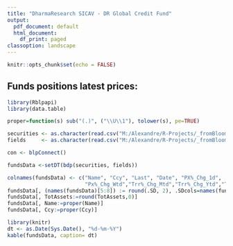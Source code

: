 ```yaml
---
title: "DharmaResearch SICAV - DR Global Credit Fund"
output:
  pdf_document: default
  html_document:
    df_print: paged
classoption: landscape
---
```


```r
knitr::opts_chunk$set(echo = FALSE)

```

## Funds positions latest prices:

```r
library(Rblpapi)
library(data.table)

proper=function(s) sub("(.)", ("\\U\\1"), tolower(s), pe=TRUE)

securities <- as.character(read.csv("M:/Alexandre/R-Projects/_fromBloomberg/getDfcFundsEval/Config/securitiesList.csv", header=FALSE)[,1])
fields     <- as.character(read.csv("M:/Alexandre/R-Projects/_fromBloomberg/getDfcFundsEval/Config/fields.csv", header= FALSE)[,1])

con <- blpConnect()

fundsData <-setDT(bdp(securities, fields))

colnames(fundsData) <- c("Name", "Ccy", "Last", "Date", "PX%_Chg_1d",
                         "Px%_Chg_Wtd","Trr%_Chg_Mtd","Trr%_Chg_Ytd","TotAssets")
fundsData[, (names(fundsData)[5:8]) := round(.SD, 2), .SDcols=names(fundsData)[5:8]]
fundsData[, TotAssets:=round(TotAssets,0)]
fundsData[, Name:=proper(Name)]
fundsData[, Ccy:=proper(Ccy)]


```
```r
library(knitr)
dt <- as.Date(Sys.Date(), "%d-%m-%Y")
kable(fundsData, caption= dt)
```

